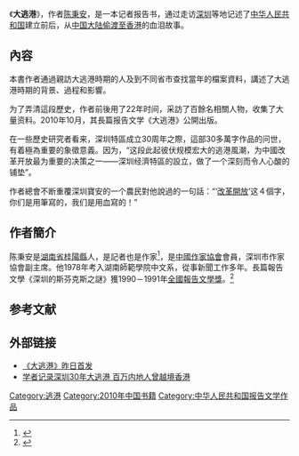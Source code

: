 {{不是|逃港}}
{{Infobox Book 
|name =大逃港
|image =  [[File:Escape_to_hk.jpg|200px]]
|image_caption = 封面
|author<!-- 作者 --> = [[陈秉安|陈秉安]]
|cover_artist<!-- 封面设计 --> = 
|country<!-- 國家 --> = {{PRC}}
|language<!-- 語言 --> = [[简体中文|简体中文]]
|series<!-- 系列 --> = 20世紀中國
|subject<!-- 題材 --> = 社會科學> 文化研究> 民族學/風土民俗
|genre<!-- 类型 --> = [[通俗读物|通俗读物]]
|publisher <!-- 出版商 --> =[[香港中和出版|香港中和出版]]
|release_date = [[2011年|2011年]]3月14日<!-- 原版出版日期 -->
|media_type <!-- 媒介 --> =[[印刷|印刷]]（平装书）
|pages <!-- 頁數 -->= 396页
|format<!-- 开本 --> = 17*23 cm
|isbn<!-- 国际标准书号 --> = 9789881991133
|preceded_by = <!-- 前作 -->
|followed_by = <!-- 續作 -->
}}

《'''大逃港'''》，作者[[陈秉安|陈秉安]]，是一本记者报告书，通过走访[[深圳|深圳]]等地记述了[[中华人民共和国|中华人民共和国]]建立前后，从[[逃港|中国大陆偷渡至香港]]的血泪故事。

== 內容 ==
本書作者通過親訪大逃港時期的人及到不同省市查找當年的檔案資料，講述了大逃港時期的背景、過程和影響。

为了弄清這段歷史，作者前後用了22年时间，采訪了百餘名相關人物，收集了大量资料。2010年10月，其長篇报告文学《大逃港》公開出版。 

在一些歷史研究者看来，深圳特區成立30周年之際，這部30多萬字作品的问世，有着極為重要的象徵意義。因为，“这段此起彼伏规模宏大的逃港風潮，为中國改革开放最为重要的决策之一——深圳经濟特區的設立，做了一个深刻而令人心酸的铺垫”。{{cn}}

作者總會不断重覆深圳寶安的一个農民對他說過的一句話：“‘[[改革開放|改革開放]]’这４個字，你们是用筆寫的，我们是用血寫的！”

==作者簡介==
陈秉安是[[湖南省|湖南省]][[桂陽縣|桂陽縣]]人，是記者也是作家<ref>{{Cite journal| issn = 1673-6176| issue = 24| pages = 72–74| last1 = 陈秉安| last2 = 尹洁| title = 陈秉安:直面“大逃港”是一个进步| journal = 环球人物| accessdate = 2022-05-14| date = 2014| url = http://culture.people.com.cn/n/2014/0909/c22219-25627543.html| s2cid = 224726283| via = [[人民网|人民网]]| archive-date = 2020-02-25| archive-url = https://web.archive.org/web/20200225220115/http://culture.people.com.cn/n/2014/0909/c22219-25627543.html}}</ref>，是[[中國作家協會|中國作家協會]]會員，深圳市作家協會副主席。他1978年考入湖南師範學院中文系，從事新聞工作多年。長篇報告文學《深圳的斯芬克斯之謎》獲1990－1991年[[全國報告文學獎|全國報告文學獎]]。<ref>{{Cite web |url=http://www.books.com.tw/products/0010499730 |title=存档副本 |access-date=2013-12-19 |archive-date=2019-11-11 |archive-url=https://web.archive.org/web/20191111165752/https://www.books.com.tw/products/0010499730 |dead-url=no }}</ref>

== 参考文献 ==
{{Reflist}}

== 外部链接 ==
* [https://web.archive.org/web/20140405100511/http://sztqb.sznews.com/html/2010-08/21/content_1201156.htm 《大逃港》昨日首发]
* [http://news.sina.com.cn/c/sd/2010-12-08/070421601059.shtml 学者记录深圳30年大逃港 百万内地人曾越境香港]{{Wayback|url=http://news.sina.com.cn/c/sd/2010-12-08/070421601059.shtml |date=20130204212239 }}


[[Category:逃港|Category:逃港]]
[[Category:2010年中国书籍|Category:2010年中国书籍]]
[[Category:中华人民共和国报告文学作品|Category:中华人民共和国报告文学作品]]